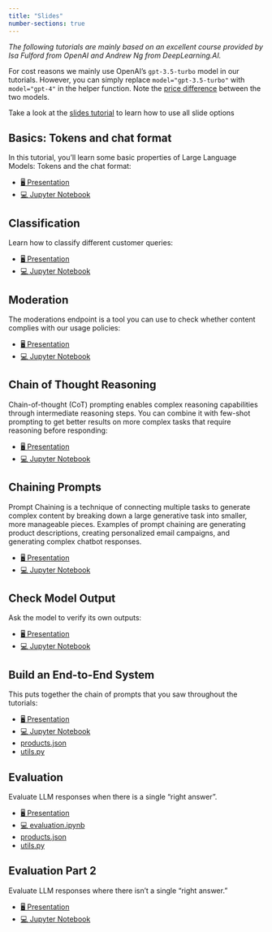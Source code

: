 ```yaml
---
title: "Slides"
number-sections: true
---
```


*The following tutorials are mainly based on an excellent course provided by Isa Fulford from OpenAI and Andrew Ng from DeepLearning.AI.*

For cost reasons we mainly use OpenAI's `gpt-3.5-turbo` model in our tutorials. However, you can simply replace `model="gpt-3.5-turbo"` with `model="gpt-4"` in the helper function. Note the [price difference](https://openai.com/pricing) between the two models.

::: {.callout-note appearance="simple"}
Take a look at the [slides tutorial](https://kirenz.github.io/lab-toolkit/slides/slides.html#/title-slide) to learn how to use all slide options 

:::


## Basics: Tokens and chat format

In this tutorial, you'll learn some basic properties of Large Language Models: Tokens and the chat format:

::: {.callout-tip appearance="simple" icon=false}
- [🖥️ Presentation](/slides/basics.qmd)
- [💻 Jupyter Notebook](https://colab.research.google.com/github/kirenz/lab-chat-system/blob/main/code/basics.ipynb)
:::


## Classification 

Learn how to classify different customer queries:

::: {.callout-tip appearance="simple" icon=false}
- [🖥️ Presentation](/slides/classification.qmd)
- [💻 Jupyter Notebook](https://colab.research.google.com/github/kirenz/lab-chat-system/blob/main/code/classification.ipynb)
:::

## Moderation

The moderations endpoint is a tool you can use to check whether content complies with our usage policies:


::: {.callout-tip appearance="simple" icon=false}
- [🖥️ Presentation](/slides/moderation.qmd)
- [💻 Jupyter Notebook](https://colab.research.google.com/github/kirenz/lab-chat-system/blob/main/code/moderation.ipynb)
:::

## Chain of Thought Reasoning

Chain-of-thought (CoT) prompting enables complex reasoning capabilities through intermediate reasoning steps. You can combine it with few-shot prompting to get better results on more complex tasks that require reasoning before responding:

::: {.callout-tip appearance="simple" icon=false}
- [🖥️ Presentation](/slides/reasoning.qmd)
- [💻 Jupyter Notebook](https://colab.research.google.com/github/kirenz/lab-chat-system/blob/main/code/reasoning.ipynb)
:::

## Chaining Prompts

Prompt Chaining is a technique of connecting multiple tasks to generate complex content by breaking down a large generative task into smaller, more manageable pieces. Examples of prompt chaining are generating product descriptions, creating personalized email campaigns, and generating complex chatbot responses.


::: {.callout-tip appearance="simple" icon=false}
- [🖥️ Presentation](/slides/chaining.qmd)
- [💻 Jupyter Notebook](https://colab.research.google.com/github/kirenz/lab-chat-system/blob/main/code/chaining.ipynb)
:::

## Check Model Output 

Ask the model to verify its own outputs:

::: {.callout-tip appearance="simple" icon=false}
- [🖥️ Presentation](/slides/outputcheck.qmd)
- [💻 Jupyter Notebook](https://colab.research.google.com/github/kirenz/lab-chat-system/blob/main/code/outputcheck.ipynb)
:::

## Build an End-to-End System

This puts together the chain of prompts that you saw throughout the tutorials:


::: {.callout-tip appearance="simple" icon=false}
- [🖥️ Presentation](/slides/system.qmd)
- [💻 Jupyter Notebook](https://colab.research.google.com/github/kirenz/lab-chat-system/blob/main/code/system.ipynb)
- [products.json](/slides/products.json)
- [utils.py](/slides/utils.py)
:::


## Evaluation

Evaluate LLM responses when there is a single "right answer".

::: {.callout-tip appearance="simple" icon=false}
- [🖥️ Presentation](/slides/evaluation.qmd)
- [💻 evaluation.ipynb](https://colab.research.google.com/github/kirenz/lab-chat-system/blob/main/code/evaluation.ipynb)
- [products.json](/slides/products.json)
- [utils.py](/slides/utils_2.py)
:::

## Evaluation Part 2

Evaluate LLM responses where there isn't a single "right answer."

::: {.callout-tip appearance="simple" icon=false}
- [🖥️ Presentation](/slides/evaluation_2.qmd)
- [💻 Jupyter Notebook](https://colab.research.google.com/github/kirenz/lab-chat-system/blob/main/code/evaluation_2.ipynb)
:::